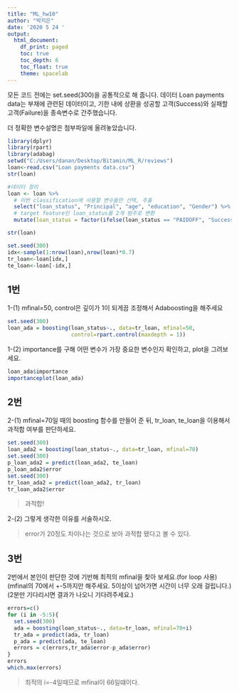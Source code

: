 ---
title: "ML_hw10"
author: "박지은"
date: '2020 5 24 '
output: 
  html_document:
    df_print: paged
    toc: true
    toc_depth: 6
    toc_float: true
    theme: spacelab
---
모든 코드 전에는 set.seed(300)을 공통적으로 해 줍니다. 데이터 Loan payments data는 부채에 관련된 데이터이고, 기한 내에 상환을 성공할 고객(Success)와 실패할 고객(Failure)을 종속변수로 간주했습니다.

더 정확한 변수설명은 첨부파일에 올려놓았습니다.
```{r}
library(dplyr)
library(rpart)
library(adabag)
setwd("C:/Users/danan/Desktop/Bitamin/ML_R/reviews")
loan<-read.csv("Loan payments data.csv")
str(loan)

#데이터 정리
loan <- loan %>% 
  # 이번 classification에 사용할 변수들만 선택, 추출
  select("loan_status", "Principal", "age", "education", "Gender") %>% 
  # target feature인 loan_status를 2개 범주로 변환 
  mutate(loan_status = factor(ifelse(loan_status == "PAIDOFF", "Success", "Failure")))

str(loan)

set.seed(300)
idx<-sample(1:nrow(loan),nrow(loan)*0.7)
tr_loan<-loan[idx,]
te_loan<-loan[-idx,]
```

## 1번

1-(1) mfinal=50, control은 깊이가 1이 되게끔 조정해서 Adaboosting을 해주세요
```{r}
set.seed(300)
loan_ada = boosting(loan_status~., data=tr_loan, mfinal=50,
                    control=rpart.control(maxdepth = 1))
```

1-(2) importance를 구해 어떤 변수가 가장 중요한 변수인지 확인하고, plot을 그려보세요.
```{r}
loan_ada$importance
importanceplot(loan_ada)
```

## 2번

2-(1) mfinal=70일 때의 boosting 함수를 만들어 준 뒤, tr_loan, te_loan을 이용해서 과적합 여부를 판단하세요.
```{r}
set.seed(300)
loan_ada2 = boosting(loan_status~., data=tr_loan, mfinal=70)
set.seed(300)
p_loan_ada2 = predict(loan_ada2, te_loan)
p_loan_ada2$error
set.seed(300)
tr_loan_ada2 = predict(loan_ada2, tr_loan)
tr_loan_ada2$error
```
> 과적합!

2-(2) 그렇게 생각한 이유를 서술하시오.

> error가 20정도 차이나는 것으로 보아 과적합 됐다고 볼 수 있다.

## 3번

2번에서 본인이 판단한 것에 기반해 최적의 mfinal을 찾아 보세요.(for loop 사용)
(mfinal의 70에서 +-5까지만 해주세요. 5이상이 넘어가면 시간이 너무 오래 걸립니다.)
(2분만 기다리시면 결과가 나오니 기다려주세요.)
```{r}
errors=c()
for (i in -5:5){
  set.seed(300)
  ada = boosting(loan_status~., data=tr_loan, mfinal=70+i)
  tr_ada = predict(ada, tr_loan)
  p_ada = predict(ada, te_loan)
  errors = c(errors,tr_ada$error-p_ada$error)
}
errors
which.max(errors)
```

> 최적의 i=-4일때므로 mfinal이 66일떄이다.